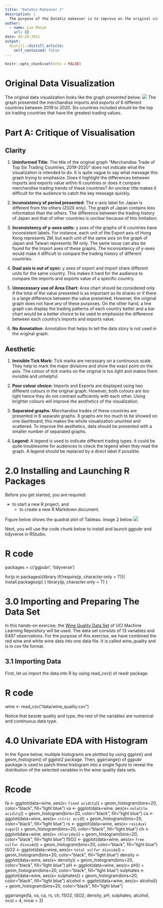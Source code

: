 ```yaml
---
title: "DataViz Makeover 1"
description: |
  The purpose of the DataViz makeover is to improve on the original visualization. The limitations of the original graph will be pointed out. An alternative data to solve the original issues. The data used in this DataViz Makeover is provided by the [**Department of Statistics, Singapore (DOS)**](https://www.singstat.gov.sg/find-data/search-by-theme/trade-and-investment/merchandise-trade/latest-data). 
author:
  - name: Liu Manye
    url: {}
date: 05-24-2021
output:
  distill::distill_article:
    self_contained: false
---
```



```r
knitr::opts_chunk$set(echo = FALSE)
```

# Original Data Visualization

The original data visualization looks like the graph presented below:
![](img/image01.jpg)
The graph presented the merchandise imports and exports of 6 different countries between 2019 to 2020. Six countries included should be the top six trading countries that have the greatest trading values. 

# Part A: Critique of Visualisation

## Clarity

1. **Uninformed Title:** The title of the original graph “Merchandise Trade of Top Six Trading Countries, 2019-2020” does not indicate what the visualization is intended to do. It is quite vague to say what message this graph trying to emphasize. Does it highlight the differences between imports and exports value within 6 countries or does it compare merchandise trading trends of these countries? An unclear title makes it difficult for the audience to catch the key message quickly. 

2. **Inconsistency of period presented:** The x-axis label for Japan is different from the others (2020 only). The graph of Japan contains less information than the others. The difference between the trading history of Japan and that of other countries is unclear because of this limitation.

3. **Inconsistency of y-axes units:** y axes of the graphs of 6 countries have inconsistent labels. For instance, each unit of the Export axis of Hong Kong represents 2M, but each unit of the same axis on the graph of Japan and Taiwan represents 1M only. The same issue can also be found for the Import axes of these graphs. The inconsistency of y-axes would make it difficult to compare the trading history of different countries.

4. **Dual axis is out of sync:** y axes of export and import share different units for the same country. This makes it hard for the audience to compare the imports and exports value of a specific country.

5. **Unnecessary use of Area Chart:** Area chart should be considered only if the total of the value presented is as important as its shares or if there is a large difference between the value presented. However, the original graph does not have any of these purposes. On the other hand, a line graph can display the trading patterns of each country better and a bar chart would be a better choice to be used to emphasize the difference between each country’s imports and exports value. 

6. **No Annotation:** Annotation that helps to tell the data story is not used in the original graph.


## Aesthetic

1. **Invisible Tick Mark:** Tick marks are necessary on a continuous scale. They help to mark the major divisions and show the exact point on the axis. The colour of tick marks on the original is too light and makes them invisible and unhelpful. 

2. **Poor colour choice:** Imports and Exports are displayed using two different colours in the original graph. However, both colours are too light hence they do not contrast sufficiently with each other. Using brighter colours will improve the aesthetics of the visualization. 

3. **Separated graphs:** Merchandise trades of these countries are presented in 6 separate graphs. 6 graphs are too much to be showed on one dashboard; this makes the whole visualization ununited and scattered. To improve the aesthetics, data should be presented with a smaller number of separated graphs.

4. **Legend:** A legend is used to indicate different trading types. It could be quite troublesome for audiences to check the legend when they read the graph. A legend should be replaced by a direct label if possible.



# 2.0 Installing and Launching R Packages

Before you get started, you are required:

* to start a new R project, and
    * to create a new R Markdown document.
    
Figure below shows the quadrat plot of Tableau.
image 2 below
![](img/image02.jpg)

Next, you will use the code chunk below to install and launch ggpubr and tidyverse in RStudio.

# R code 
packages = c('ggpubr', 'tidyverse')

for(p in packages){library
  if(!require(p, character.only = T)){
    install.packages(p)
  }
  library(p, character.only = T)
}


# 3.0 Importing and Preparing The Data Set 

In this hands-on exercise, the [Wine Quality Data Set](https://archive.ics.uci.edu/ml/datasets/wine+quality) of UCI Machine Learning Repository will be used.  The data set consists of 13 variables and 6497 observations.  For the purpose of this exercise, we have combined the red wine and white wine data into one data file.  It is called wine_quality and is in csv file format.  


## 3.1 Importing Data

First, let us import the data into R by using read_csv() of readr package.  


# R code
wine <- read_csv("data/wine_quality.csv")


Notice that beside quality and type, the rest of the variables are numerical and continuous data type. 


# 4.0 Univariate EDA with Histogram

In the figure below, multiple histograms are plottted by using ggplot() and geom_histogram() of ggplot2 package.  Then, ggarrange() of ggpubr package is used to patch these histogram into a single figure to reveal the distribution of the selected variables in the wine quality data sets.  

# Rcode
fa <- ggplot(data=wine, aes(x= `fixed acidity`)) +
  geom_histogram(bins=20, color="black", fill="light blue")
va <- ggplot(data=wine, aes(x= `volatile acidity`)) +
  geom_histogram(bins=20, color="black", fill="light blue")
ca <- ggplot(data=wine, aes(x= `citric acid`)) +
  geom_histogram(bins=20, color="black", fill="light blue")
rs <- ggplot(data=wine, aes(x= `residual sugar`)) +
  geom_histogram(bins=20, color="black", fill="light blue")
ch <- ggplot(data=wine, aes(x= `chlorides`)) +
  geom_histogram(bins=20, color="black", fill="light blue")
fSO2 <- ggplot(data=wine, aes(x= `free sulfur dioxide`)) +
  geom_histogram(bins=20, color="black", fill="light blue")
tSO2 <- ggplot(data=wine, aes(x= `total sulfur dioxide`)) +
  geom_histogram(bins=20, color="black", fill="light blue")
density <- ggplot(data=wine, aes(x= density)) +
  geom_histogram(bins=20, color="black", fill="light blue")
pH <- ggplot(data=wine, aes(x= pH)) +
  geom_histogram(bins=20, color="black", fill="light blue")
sulphates <- ggplot(data=wine, aes(x= sulphates)) +
  geom_histogram(bins=20, color="black", fill="light blue")
alcohol <- ggplot(data=wine, aes(x= alcohol)) +
  geom_histogram(bins=20, color="black", fill="light blue")

ggarrange(fa, va, ca, rs, ch, fSO2, tSO2, density, pH, sulphates, alcohol, 
          ncol = 4, nrow = 3)





